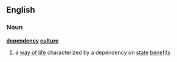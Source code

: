 ==English==
===Noun===
'''[[dependency]] [[culture]]'''
# a [[way of life]] characterized by a dependency on [[state]] [[benefit]]s